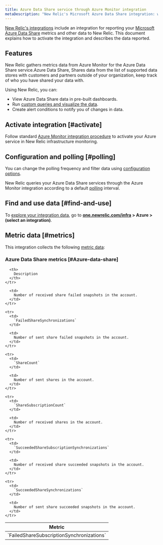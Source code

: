 ```yaml
---
title: Azure Data Share service through Azure Monitor integration
metaDescription: "New Relic's Microsoft Azure Data Share integration: what data it reports and how to enable it."
---
```


[New Relic's integrations](/docs/infrastructure/integrations-getting-started/getting-started/introduction-infrastructure-integrations) include an integration for reporting your [Microsoft Azure Data Share](https://azure.microsoft.com/en-us/products/data-share/) metrics and other data to New Relic. This document explains how to activate the integration and describes the data reported.

## Features

New Relic gathers metrics data from Azure Monitor for the Azure Data Share service.Azure Data Share, Shares data from the list of supported data stores with customers and partners outside of your organization, keep track of who you have shared your data with.

Using New Relic, you can:

* View Azure Data Share data in pre-built dashboards.
* Run [custom queries and visualize the data](/docs/infrastructure/integrations-getting-started/getting-started/use-integration-data-new-relic-insights).
* Create alert conditions to notify you of changes in data.

## Activate integration [#activate]

Follow standard [Azure Monitor integration procedure](/docs/infrastructure/microsoft-azure-integrations/azure-integrations-list/azure-monitor) to activate your Azure service in New Relic infrastructure monitoring.

## Configuration and polling [#polling]

You can change the polling frequency and filter data using [configuration options](/docs/infrastructure/microsoft-azure-integrations/azure-integrations-list/azure-monitor/#settings).

New Relic queries your Azure Data Share services through the Azure Monitor integration according to a default [polling](/docs/infrastructure/microsoft-azure-integrations/azure-integrations-list/azure-monitor/#settings) interval.

## Find and use data [#find-and-use]

To [explore your integration data](/docs/infrastructure/integrations/find-use-infrastructure-integration-data), go to **[one.newrelic.com/infra](https://one.newrelic.com/infra) > Azure > (select an integration)**.

## Metric data [#metrics]

This integration collects the following [metric data](/docs/infrastructure/integrations-getting-started/getting-started/understand-integration-data-data-types#metric):

### Azure Data Share metrics [#Azure-data-share]

<table>
  <thead>
    <tr>
      <th style={{ width: "300px" }}>
        Metric
      </th>

      <th>
        Description
      </th>
    </tr>
  </thead>

  <tbody>
    <tr>
      <td>
        `FailedShareSubscriptionSynchronizations`
      </td>

      <td>
        Number of received share failed snapshots in the account.
      </td>
    </tr>

    <tr>
      <td>
        `FailedShareSynchronizations`
      </td>

      <td>
        Number of sent share failed snapshots in the account.	
      </td>
    </tr>

    <tr>
      <td>
        `ShareCount`
      </td>

      <td>
        Number of sent shares in the account.
      </td>
    </tr>

    <tr>
      <td>
        `ShareSubscriptionCount`
      </td>

      <td>
        Number of received shares in the account.
      </td>
    </tr>

    <tr>
      <td>
        `SucceededShareSubscriptionSynchronizations`
      </td>

      <td>
        Number of received share succeeded snapshots in the account.
      </td>
    </tr>

    <tr>
      <td>
        `SucceededShareSynchronizations`
      </td>

      <td>
        Number of sent share succeeded snapshots in the account.
      </td>
    </tr>
  </tbody>
</table>
